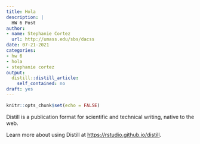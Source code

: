 ```yaml
---
title: Hola
description: |
  HW 6 Post
author:
- name: Stephanie Cortez
  url: http://umass.edu/sbs/dacss
date: 07-21-2021
categories:
- hw 6
- hola
- stephanie cortez
output:
  distill::distill_article:
    self_contained: no
draft: yes
---
```



```r
knitr::opts_chunk$set(echo = FALSE)
```

Distill is a publication format for scientific and technical writing, native to the web.

Learn more about using Distill at <https://rstudio.github.io/distill>.


